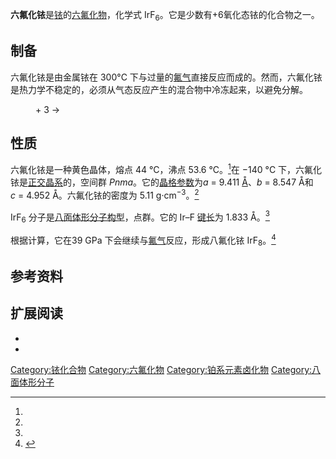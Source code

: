 {{chembox
| ImageFileL1 = Iridium(VI)-fluoride.svg
| ImageSizeL1 = 140
| ImageFileR1 = Iridium(VI)-fluoride-3D-balls.png
| ImageSizeR1 = 140
| ImageName = Iridium(VI) fluoride
| IUPACName = iridium(VI) fluoride
| OtherNames = iridium hexafluoride
| Section1 = {{Chembox Identifiers
| CASNo = 7783-75-7
| CASNo_Ref = {{cascite|changed|??}}
| ChemSpiderID = 20082378
| InChI1 = 1/6FH.2Ir/h6*1H;;/q;;;;;;2*+3/p-6
| InChIKey1 = BHEIZFACSILDJI-CYFPFDDLAS
| PubChem = 
| SMILES = [Ir+3].[Ir+3].[F-].[F-].[F-].[F-].[F-].[F-]
}}
| Section2 = {{Chembox Properties
| Formula = IrF<sub>6</sub>
| MolarMass = 306.2
| Appearance = 黄色晶体<ref name="CRC_HANDBOOK_IrF6">''[[CRC_Handbook_of_Chemistry_and_Physics|CRC Handbook of Chemistry and Physics]]'', 90th Edition, CRC Press, Boca Raton, Florida, 2009, {{ISBN|978-1-4200-9084-0}}, Section 4, ''Physical Constants of Inorganic Compounds'', p. 4-85.</ref>
| Density = 5.11 g cm<sup>−1</sup><ref name="D_BLOCK_XF6">T. Drews, J. Supeł, A. Hagenbach, K. Seppelt: "Solid State Molecular Structures of Transition Metal Hexafluorides", in: ''[[Inorg._Chem.|Inorganic Chemistry]]'', '''2006''', ''45 (9)'', S. 3782–3788; {{DOI|10.1021/ic052029f}}; {{PMID|16634614}}.</ref>
| MeltingPt = 44 °C<ref name="CRC_HANDBOOK_IrF6"/>
| BoilingPt = 53.6 °C<ref name="CRC_HANDBOOK_IrF6"/>
| Solubility =
| SolubleOther = 溶于[[氟化氢|HF]] }}
| Section3 = {{Chembox Hazards
| MainHazards =
}}
| Section4 = {{Chembox Related
| OtherCations = [[六氟化铑|六氟化铑]]、[[六氟化锇|六氟化锇]]、[[六氟化铂|六氟化铂]]
| OtherCpds = [[五氟化铱|五氟化铱]] }}
}}

'''六氟化铱'''是[[铱|铱]]的[[六氟化物|六氟化物]]，化学式 IrF<sub>6</sub>。它是少数有+6氧化态铱的化合物之一。

== 制备==
六氟化铱是由金属铱在 300°C 下与过量的[[氟气|氟气]]直接反应而成的。然而，六氟化铱是热力学不稳定的，必须从气态反应产生的混合物中冷冻起来，以避免分解。

:{{chem|Ir}} + 3 {{chem|F|2}} → {{chem|Ir|F|6}}

== 性质==
六氟化铱是一种黄色晶体，熔点 44 °C，沸点 53.6 °C。<ref name="CRC_HANDBOOK_IrF6"/>在 −140 °C 下，六氟化铱是[[正交晶系|正交晶系]]的，空间群 ''Pnma''。它的[[晶格参数|晶格参数]]为''a'' = 9.411 [[埃格斯特朗|Å]]、''b'' = 8.547 Å和 ''c'' = 4.952 Å。六氟化铱的密度为 5.11 g·cm<sup>−3</sup>。<ref name="D_BLOCK_XF6"/>

IrF<sub>6</sub> 分子是[[八面体形分子构型|八面体形分子构型]]，点群''{{le|八面体形对称|octahedral symmetry|O<sub>h</sub>}}''。它的 Ir–F [[键长|键长]]为 1.833 Å。<ref name="D_BLOCK_XF6"/>

根据计算，它在39 GPa 下会继续与[[氟气|氟气]]反应，形成八氟化铱 IrF<sub>8</sub>。<ref>{{cite journal | last=Lin | first=Jianyan | last2=Zhao | first2=Ziyuan | last3=Liu | first3=Chunyu | last4=Zhang | first4=Jing | last5=Du | first5=Xin | last6=Yang | first6=Guochun | last7=Ma | first7=Yanming | title=IrF8 Molecular Crystal under High Pressure | journal=Journal of the American Chemical Society | publisher=American Chemical Society (ACS) | volume=141 | issue=13 | date=2019-03-13 | issn=0002-7863 | doi=10.1021/jacs.9b00069 | pages=5409–5414}}</ref>

== 参考资料 ==
{{reflist}}

==扩展阅读==
* {{Greenwood&Earnshaw}}
* {{cite journal |doi=10.1021/ic052029f |author=Drews, T; Supeł, J; Hagenbach, A; Seppelt, K |title=Solid state molecular structures of transition metal hexafluorides |volume=45 |issue=9 |pages=3782–3788 |pmid=16634614 |journal=Inorganic chemistry|date=May 2006}}

{{铱化合物}}
{{六氟化物}}

[[Category:铱化合物|Category:铱化合物]]
[[Category:六氟化物|Category:六氟化物]]
[[Category:铂系元素卤化物|Category:铂系元素卤化物]]
[[Category:八面体形分子|Category:八面体形分子]]